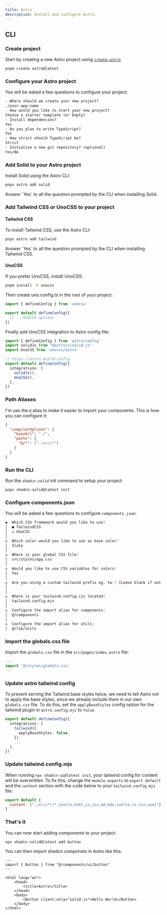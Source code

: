 ```yaml
---
title: Astro
description: Install and configure Astro.
---
```


## CLI

<Steps>

### Create project

Start by creating a new Astro project using [`create-astro`](https://docs.astro.build/en/install/auto/)

```bash
pnpm create astro@latest
```

### Configure your Astro project

You will be asked a few questions to configure your project:

```txt showLineNumbers
- Where should we create your new project?
./your-app-name
- How would you like to start your new project?
Choose a starter template (or Empty)
- Install dependencies?
Yes
- Do you plan to write TypeScript?
Yes
- How strict should TypeScript be?
Strict
- Initialize a new git repository? (optional)
Yes/No
```

### Add Solid to your Astro project

Install Solid using the Astro CLI:

```bash
pnpx astro add solid
```

<Alert class="mt-6">
  <AlertDescription>
    Answer `Yes` to all the question prompted by the CLI when installing Solid.
  </AlertDescription>
</Alert>

### Add Tailwind CSS or UnoCSS to your project

#### Tailwind CSS

To install Tailwind CSS, use the Astro CLI:

```bash
pnpx astro add tailwind
```

<Alert class="mt-6">
  <AlertDescription>
    Answer `Yes` to all the question prompted by the CLI when installing Tailwind CSS.
  </AlertDescription>
</Alert>

#### UnoCSS

If you prefer UnoCSS, install UnoCSS:

```bash
pnpm install -D unocss
```

Then create uno.config.ts in the root of your project:

```ts title="uno.config.ts"
import { defineConfig } from 'unocss'

export default defineConfig({
  // ...UnoCSS options
})
```

Finally add UnoCSS integration to Astro config file:

```ts title="astro.config.mjs"{3,9}
import { defineConfig } from 'astro/config'
import solidJs from "@astrojs/solid-js" 
import UnoCSS from 'unocss/astro'

// https://astro.build/config
export default defineConfig({
  integrations: [
    solidJs(),
    UnoCSS(),
  ],
})
```

### Path Aliases

I'm use the `@` alias to make it easier to import your components. This is how you can configure it:

```json title="tsconfig.json"{3-6}
{
  "compilerOptions": {
    "baseUrl": "./",
    "paths": {
      "@/*": ["./src/*"]
    }
  }
}
```

### Run the CLI

Run the `shadcn-solid` init command to setup your project:

```bash
pnpx shadcn-solid@latest init
```

### Configure components.json

You will be asked a few questions to configure `components.json`:

```bash
◆  Which CSS framework would you like to use?
│  ● TailwindCSS
│  ○ UnoCSS
│
◇  Which color would you like to use as base color?
│  Slate
│
◇  Where is your global CSS file?
│  src/styles/app.css
│
◇  Would you like to use CSS variables for colors?
│  Yes
│
◇  Are you using a custom tailwind prefix eg. tw-? (Leave blank if not)
│
│
◇  Where is your tailwind.config.cjs located?
│  tailwind.config.mjs
│
◇  Configure the import alias for components:
│  @/components
│
◇  Configure the import alias for utils:
│  @/lib/utils
```

### Import the globals.css file

Import the `globals.css` file in the `src/pages/index.astro` file:

```ts {2} showLineNumbers
---
import '@/styles/globals.css'
---
```

### Update astro tailwind config

To prevent serving the Tailwind base styles twice, we need to tell Astro not to apply the base styles, since we already include them in our own `globals.css` file. To do this, set the `applyBaseStyles` config option for the tailwind plugin in `astro.config.mjs` to `false`.

```ts {3-5} showLineNumbers
export default defineConfig({
  integrations: [
    tailwind({
      applyBaseStyles: false,
    }),
    ...
  ],
})
```

### Update tailwind.config.mjs

When running `npx shadcn-ui@latest init`, your tailwind config for content will be overwritten. To fix this, change the `module.exports` to `export default` and the `content` section with the code below to your `tailwind.config.mjs` file:

```js {1-4} showLineNumbers
export default {
  content: ["./src/**/*.{astro,html,js,jsx,md,mdx,svelte,ts,tsx,vue}"],
}
```

### That's it

You can now start adding components to your project.

```bash
npx shadcn-solid@latest add button
```

You can then import shadcn componets in Astro like this:

```astro {2,10} showLineNumbers
---
import { Button } from "@/components/ui/button"
---

<html lang="en">
	<head>
		<title>Astro</title>
	</head>
	<body>
		<Button client:only="solid-js">Hello World</Button>
	</body>
</html>
```

</Steps>
